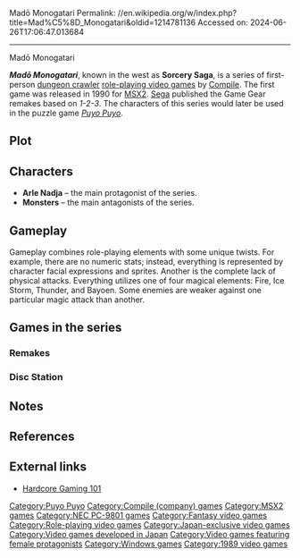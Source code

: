 Madō Monogatari
Permalink: //en.wikipedia.org/w/index.php?title=Mad%C5%8D_Monogatari&oldid=1214781136
Accessed on: 2024-06-26T17:06:47.013684



------
Madō Monogatari
{{Infobox video game series
|title = Madō Monogatari
|image = 
|caption = 
|developer = [[Compile (company)|Compile]] (1989-1998)<br>[[D4 Enterprise]] (2005-present)<br>[[Compile Heart]] (2013-present)<br/>ZeroDiv (2013)
|publisher = Compile (1989-1998)<br>[[Sega]] (1993-1994)<br>[[NEC Avenue]] (PCE)<br>D4 Enterprise (2005-present)<br>Compile Heart (2013-present)
|genre = [[Dungeon crawl]]
|spinoffs = ''[[Puyo Puyo]]''
|creator = 
|first release version = ''Madō Monogatari Episode II: Carbuncle''
|first release date = December 10, 1989
|latest release version = [[Sorcery Saga: Curse of the Great Curry God]]
|latest release date = March 28, 2013
}}

'''''Madō Monogatari'''''{{efn|{{nihongo|魔導物語||{{lit|A tale of sorcery}} or 'A story of sorcery'}}, romanized as '''''Madou Monogatari''''' or '''''Madoh Monogatari''''' in some versions.}}, known in the west as '''Sorcery Saga''', is a series of first-person [[dungeon crawl]]er [[role-playing video game]]s by [[Compile (publisher)|Compile]]. The first game was released in 1990 for [[MSX2]]. [[Sega]] published the Game Gear remakes based on ''1-2-3''. The characters of this series would later be used in the puzzle game ''[[Puyo Puyo]]''.

==Plot==
{{No plot|date=December 2022}}

== Characters ==
* '''Arle Nadja''' – the main protagonist of the series.
* '''Monsters''' – the main antagonists of the series.

==Gameplay==
Gameplay combines role-playing elements with some unique twists. For example, there are no numeric stats; instead, everything is represented by character facial expressions and sprites. Another is the complete lack of physical attacks. Everything utilizes one of four magical elements: Fire, Ice Storm, Thunder, and Bayoen. Some enemies are weaker against one particular magic attack than another.

==Games in the series==
{{Video game titles|
{{Video game titles/item
|article=
|title=Madō Monogatari 1-2-3
|date={{vgrelease|JP|June 15, 1990 <small>(MSX)</small>}}{{vgrelease|JP|November 23, 1991 <small>(PC-9801)</small>}}
|refs=<ref name="msx2">{{cite web|url=http://www.compile.co.jp/game/other/msx2.html|archive-url=https://web.archive.org/web/20021003184737/http://www.compile.co.jp/game/other/msx2.html|url-status=dead|archive-date=2002-10-03|title=COMPILE GAME HISTORY -MSX2-|publisher=Compile|accessdate=2018-10-19}}</ref><ref name="pc9801">{{cite web|url=http://www.compile.co.jp/game/other/9801.html|archive-url=https://web.archive.org/web/20021003171644/http://www.compile.co.jp/game/other/9801.html|url-status=dead|archive-date=2002-10-03|title=COMPILE GAME HISTORY -PC-9801-|publisher=Compile|accessdate=2018-10-19}}</ref>
|release=1990 – [[MSX]]<br>1991 – PC-9801
|notes=
}}
{{Video game titles/item
|article=
|title=Madō Monogatari A-R-S
|date={{vgrelease|JP|December 10, 1993}}
|refs=<ref name="pc9801"/>
|release=1993 – PC-9801
|notes=
}}
{{Video game titles/item
|article=
|title=Madō Monogatari: Hanamaru Daiyōchienji
|date={{vgrelease|JP|January 12, 1996}}
|refs=<ref>{{cite web|url=http://www.compile.co.jp/game/other/sfc.html|archive-url=https://web.archive.org/web/20021003185418/http://www.compile.co.jp/game/other/sfc.html|url-status=dead|archive-date=2002-10-03|title=COMPILE GAME HISTORY -スーパーファミコン-|publisher=Compile|accessdate=2018-10-19}}</ref>
|release=1996 – Super Famicom
|notes=* Japanese: (はなまる大幼稚園児, ''Kids of Hanamaru Big Kindergarten''), another episode of ''Madō Monogatari I''.
* Released on [[Project EGG]] in March 2024 as ''Madō Monogatari Hanamaru dai youchienji'', despite no in-game English translation available.
}}
{{Video game titles/item
|article=
|title=Madō Monogatari
|date={{vgrelease|JP|July 23, 1998}}
|refs=<ref>{{cite web|url=http://www.compile.co.jp/game/ss/index.html|archive-url=https://web.archive.org/web/20020818081839/http://www.compile.co.jp/game/ss/index.html|url-status=dead|archive-date=2002-08-18|title=COMPILE GAME HISTORY -セガサターン-|publisher=Compile|accessdate=2018-10-20}}</ref>
|release=1998 – Sega Saturn
|notes=
}}
{{Video game titles/item
|article=
|title=Madō Monogatari
|date={{vgrelease|JP|2005}}
|refs=
|release=2005 – i-mode
|notes=* Developed and published by D4 Enterprise.
}}
{{Video game titles/item
| article= Sorcery Saga: Curse of the Great Curry God
| title= Sorcery Saga: Curse of the Great Curry God
| date={{vgrelease|JP|28 March 2013|NA|10 December 2013|EU|21 February 2014}}
| multiplereleasedates= yes
| refs= 
| release=2013 – [[PlayStation Vita]]<br/>2018 – [[Windows]]
| notes=* Known in Japan as Sei Madou Monogatari (聖魔導物語, Sei Madō Monogatari, Story of Holy Sorcery).
* Developed and published by [[Compile Heart]] in cooperation with D4 Enterprise and ZeroDiv.
*First game in the series to receive an English-language release.
}}
{{Video game titles/item
|article=
|title=Madō Monogatari 4
|date={{vgrelease|JP|Q3 2024}}
|refs=<ref>https://www.gematsu.com/2023/10/compile-heart-announces-six-new-titles-madou-monogatari-4-touhou-spell-carnival-and-more</ref>
|release=2024 – TBA
|notes=* Developed by [[Sting Entertainment]] and published by [[Compile Heart]] in cooperation with D4 Enterprise and Sega.
}}
}}

===Remakes===
{{Video game titles|
{{Video game titles/item
|article=
|title=Madō Monogatari I: Mittsu no Madō-kyū
|date={{vgrelease|JP|December 3, 1993}}
|refs=<ref name="gamegear">{{cite web|url=http://www.compile.co.jp:80/game/other/gg.html|archive-url=https://web.archive.org/web/20021003182629/http://www.compile.co.jp:80/game/other/gg.html|url-status=dead|archive-date=2002-10-03|title=COMPILE GAME HISTORY -ゲームギア-|publisher=Compile|accessdate=2018-10-19}}</ref>
|release=1993 – Game Gear
|notes=* Japanese: (3つの魔導球, ''The Three Magic Spheres''), remake of the first part of ''1-2-3''
* Published by Sega.
* Released on [[Project EGG]] in November 2023 as ''Madō Monogatari I The Three Magic Spheres'', despite no in-game English translation available.
}}
{{Video game titles/item
|article=
|title=Madō Monogatari II: Arle 16-Sai
|date={{vgrelease|JP|May 20, 1994}}
|refs=<ref name="gamegear"/>
|release=1994 – Game Gear
|notes=* Japanese: (アルル16才, ''16-year-old Arle''), remake of the second part of ''1-2-3''.
* Published by Sega.
* Released on [[Project EGG]] in December 2023 as ''Madō Monogatari II 16-year-old Arle'', despite no in-game English translation available.
}}
{{Video game titles/item
|article=
|title=Madō Monogatari III: Kyūkyoku Joō-sama
|date={{vgrelease|JP|November 25, 1994}}
|refs=<ref name="Sega titles - Sega JP">{{cite web |title=Software List (Released by Sega)|url=https://sega.jp/history/hard/gamegear/software.html |website=セガ 製品情報サイト |publisher=Sega |access-date=May 15, 2023 |language=ja}}</ref>
|release=1994 – Game Gear
|notes=* Japanese: (究極女王様, ''The Ultimate Queen''), remake of the third part of ''1-2-3''
* Published by Sega.
* Released on [[Project EGG]] in January 2024 as ''Madō Monogatari III The Ultimate Queen'', despite no in-game English translation available.
}}
{{Video game titles/item
|article=
|title=Madō Monogatari A: Dokidoki Vacation
|date={{vgrelease|JP|November 24, 1995}}
|refs=<ref name="gamegear"/>
|release=1995 – Game Gear
|notes=* Japanese: (ドキドキばけ～しょん, ''Excited Vacation''), remake of the first part of ''A-R-S''.
* Released on [[Project EGG]] in February 2024 as ''Madō Monogatari A'', despite no in-game English translation available.
}}
{{Video game titles/item
|article=Madō Monogatari I
|title=Madō Monogatari I
|date={{vgrelease|JP|March 22, 1996}}
|refs=<ref>{{cite web|url=http://www.compile.co.jp/game/other/md.html|archive-url=https://web.archive.org/web/20021003184712/http://www.compile.co.jp/game/other/md.html|url-status=dead|archive-date=2002-10-03|title=COMPILE GAME HISTORY -メガドライブ-|publisher=Compile|accessdate=2018-10-20}}</ref>
|release=1996 – Mega Drive
|notes=* Remake of the first part of ''1-2-3''.
* Released on [[Project EGG]] in January 2024 as ''Madō Monogatari I'', despite no in-game English translation available.
}}
{{Video game titles/item
|article=
|title=Madō Monogatari: Honō no Sotsuenji
|date={{vgrelease|JP|December 13, 1996}}
|refs=
|release=1996 – PC Engine CD-ROM²
|notes=* Japanese: (炎の卒園児, ''Graduate Child of Flame''), remake of the first part of ''1-2-3'' published by [[NEC Avenue]].
}}
}}

===Disc Station===
{{Video game titles|
{{Video game titles/item
|article=
|title=Madō Monogatari Episode II: Carbuncle
|date={{vgrelease|JP|December 10, 1989}}
|refs=<ref name="msx2"/>
|release=1989 – [[MSX]]
|notes=* Found in ''Disc Station Special: Christmas Edition''; prototype of the second part of ''1-2-3''.
}}
{{Video game titles/item
|article=
|title=Madō Monogatari: Michikusa Ibun
|date={{vgrelease|JP|July 15, 1994}}
|refs=<ref name="pc9801"/>
|release=1994 – PC-9801
|notes=* Japanese: (道草異聞, {{lit|Loitering around and the rumor}}); found in ''Disc Station Vol. 3''.
}}
{{Video game titles/item
|article=
|title=Madō Monogatari: Hachamecha Kimatsu Shiken
|date={{vgrelease|JP|September 6, 1996}}
|refs=<ref name="pc">{{cite web|url=http://www.compile.co.jp/game/other/win95.html|archive-url=https://web.archive.org/web/20021003190552/http://www.compile.co.jp/game/other/win95.html|url-status=dead|archive-date=2002-10-03|title=COMPILE GAME HISTORY –Windows95/98–|publisher=Compile|accessdate=2018-10-20}}</ref>
|release=1996 – Windows
|notes=* Japanese: (はちゃめちゃ期末試験, {{lit|Confused final exam}}); found in ''Disc Station Vol. 12''.
}}
{{Video game titles/item
|article=
|title=Madō Monogatari: Madōshi no Tō
|date={{vgrelease|JP|September 6, 1997}}
|refs= <ref name="pc"/>
|release=1997 – Windows
|notes=* Japanese: (魔導師の塔, {{lit|Magician's Tower}}); found in ''Disc Station Vol. 16''.
}}
{{Video game titles/item
|article=
|title=Mado Jeongi: Elysion e Bimil
|date={{vgrelease|KO|1997}}
|refs=
|release=1997 – Windows
|notes=* Korean: (엘리시온의 비밀, {{lit|Secret of Elysion}}); found in the Korean version of ''Disc Station Vol. 5''.
}}
}}

==Notes==
{{notelist}}

==References==
{{reflist}}

==External links==
* [https://hg101.kontek.net/puyo/puyopuyo4.htm Hardcore Gaming 101]

{{Puyo Puyo series}}

{{DEFAULTSORT:Mado Monogatari}}
[[Category:Puyo Puyo]]
[[Category:Compile (company) games]]
[[Category:MSX2 games]]
[[Category:NEC PC-9801 games]]
[[Category:Fantasy video games]]
[[Category:Role-playing video games]]
[[Category:Japan-exclusive video games]]
[[Category:Video games developed in Japan]]
[[Category:Video games featuring female protagonists]]
[[Category:Windows games]]
[[Category:1989 video games]]

{{Rpg-videogame-stub}}